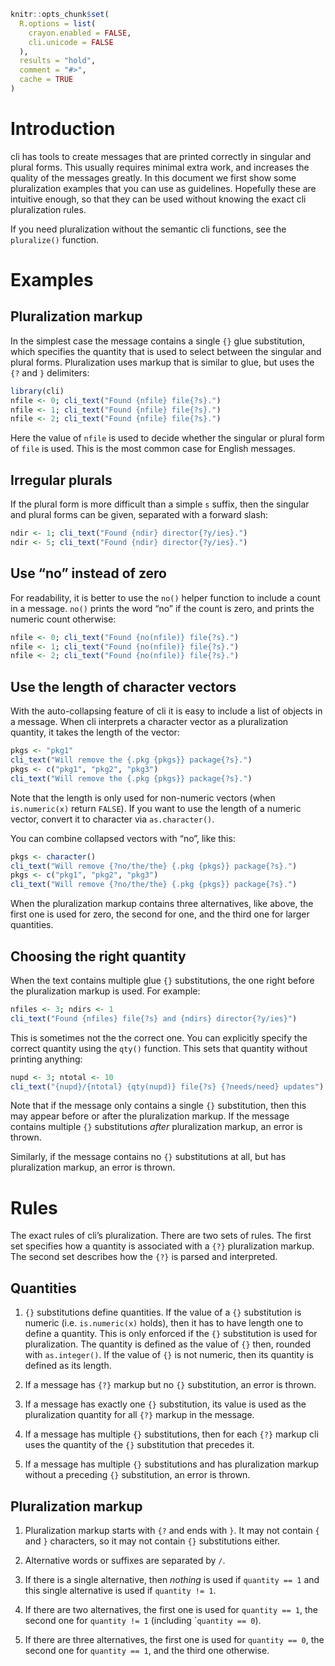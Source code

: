 
```r
knitr::opts_chunk$set(
  R.options = list(
    crayon.enabled = FALSE,
    cli.unicode = FALSE
  ),
  results = "hold",
  comment = "#>",
  cache = TRUE
)
```

# Introduction

cli has tools to create messages that are printed correctly in singular
and plural forms. This usually requires minimal extra work, and increases
the quality of the messages greatly. In this document we first show some
pluralization examples that you can use as guidelines. Hopefully these
are intuitive enough, so that they can be used without knowing the exact
cli pluralization rules.

If you need pluralization without the semantic cli functions, see the
`pluralize()` function.

# Examples

## Pluralization markup

In the simplest case the message contains a single `{}` glue substitution,
which specifies the quantity that is used to select between the singular
and plural forms. Pluralization uses markup that is similar to glue, but
uses the `{?` and `}` delimiters:

```r
library(cli)
nfile <- 0; cli_text("Found {nfile} file{?s}.")
nfile <- 1; cli_text("Found {nfile} file{?s}.")
nfile <- 2; cli_text("Found {nfile} file{?s}.")
```

Here the value of `nfile` is used to decide whether the singular or plural
form of `file` is used. This is the most common case for English messages.

## Irregular plurals

If the plural form is more difficult than a simple `s` suffix, then the
singular and plural forms can be given, separated with a forward slash:

```r
ndir <- 1; cli_text("Found {ndir} director{?y/ies}.")
ndir <- 5; cli_text("Found {ndir} director{?y/ies}.")
```

## Use "no" instead of zero

For readability, it is better to use the `no()` helper function to
include a count in a message. `no()` prints the word "no" if the count is
zero, and prints the numeric count otherwise:

```r
nfile <- 0; cli_text("Found {no(nfile)} file{?s}.")
nfile <- 1; cli_text("Found {no(nfile)} file{?s}.")
nfile <- 2; cli_text("Found {no(nfile)} file{?s}.")
```

## Use the length of character vectors

With the auto-collapsing feature of cli it is easy to include a list of
objects in a message. When cli interprets a character vector as a
pluralization quantity, it takes the length of the vector:

```r
pkgs <- "pkg1"
cli_text("Will remove the {.pkg {pkgs}} package{?s}.")
pkgs <- c("pkg1", "pkg2", "pkg3")
cli_text("Will remove the {.pkg {pkgs}} package{?s}.")
```

Note that the length is only used for non-numeric vectors (when
`is.numeric(x)` return `FALSE`). If you want to use the length of a numeric
vector, convert it to character via `as.character()`.

You can combine collapsed vectors with "no", like this:

```r
pkgs <- character()
cli_text("Will remove {?no/the/the} {.pkg {pkgs}} package{?s}.")
pkgs <- c("pkg1", "pkg2", "pkg3")
cli_text("Will remove {?no/the/the} {.pkg {pkgs}} package{?s}.")
```

When the pluralization markup contains three alternatives, like above,
the first one is used for zero, the second for one, and the third one
for larger quantities.

## Choosing the right quantity

When the text contains multiple glue `{}` substitutions, the one right
before the pluralization markup is used. For example:

```r
nfiles <- 3; ndirs <- 1
cli_text("Found {nfiles} file{?s} and {ndirs} director{?y/ies}")
```

This is sometimes not the the correct one. You can explicitly specify
the correct quantity using the `qty()` function. This sets that quantity
without printing anything:

```r
nupd <- 3; ntotal <- 10
cli_text("{nupd}/{ntotal} {qty(nupd)} file{?s} {?needs/need} updates")
```

Note that if the message only contains a single `{}` substitution, then
this may appear before or after the pluralization markup. If the message
contains multiple `{}` substitutions _after_ pluralization markup, an
error is thrown.

Similarly, if the message contains no `{}` substitutions at all, but
has pluralization markup, an error is thrown.

# Rules

The exact rules of cli's pluralization. There are two sets of rules.
The first set specifies how a quantity is associated with a `{?}`
pluralization markup. The second set describes how the `{?}` is parsed and
interpreted.

## Quantities

1. `{}` substitutions define quantities. If the value of a `{}` substitution
is numeric (i.e. `is.numeric(x)` holds), then it has to have length one to
define a quantity. This is only enforced if the `{}` substitution is used
for pluralization. The quantity is defined as the value of `{}` then,
rounded with `as.integer()`. If the value of `{}` is not numeric, then
its quantity is defined as its length.

1. If a message has `{?}` markup but no `{}` substitution, an error is
thrown.

1. If a message has exactly one `{}` substitution, its value is used as the
pluralization quantity for all `{?}` markup in the message.

1. If a message has multiple `{}` substitutions, then for each `{?}` markup
cli uses the quantity of the `{}` substitution that precedes it.

1. If a message has multiple `{}` substitutions and has pluralization
markup without a preceding `{}` substitution, an error is thrown.

## Pluralization markup

1. Pluralization markup starts with `{?` and ends with `}`. It may not
contain `{` and `}` characters, so it may not contain `{}` substitutions
either.

1. Alternative words or suffixes are separated by `/`.

1. If there is a single alternative, then _nothing_ is used if
   `quantity == 1` and this single alternative is used if `quantity != 1`.

1. If there are two alternatives, the first one is used for `quantity == 1`,
   the second one for `quantity != 1` (including ``quantity == 0`).

1. If there are three alternatives, the first one is used for
  `quantity == 0`, the second one for `quantity == 1`, and the third one otherwise.
